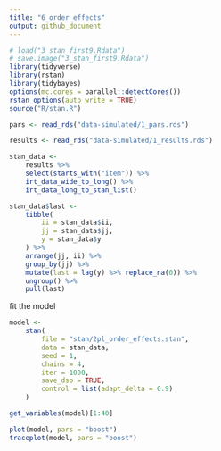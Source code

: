 ```yaml
---
title: "6_order_effects"
output: github_document
---
```


```r
# load("3_stan_first9.Rdata")
# save.image("3_stan_first9.Rdata")
library(tidyverse)
library(rstan)
library(tidybayes)
options(mc.cores = parallel::detectCores())
rstan_options(auto_write = TRUE)
source("R/stan.R")

pars <- read_rds("data-simulated/1_pars.rds")

results <- read_rds("data-simulated/1_results.rds")

stan_data <- 
    results %>% 
    select(starts_with("item")) %>% 
    irt_data_wide_to_long() %>% 
    irt_data_long_to_stan_list()

stan_data$last <- 
    tibble(
        ii = stan_data$ii,
        jj = stan_data$jj,
        y = stan_data$y    
    ) %>% 
    arrange(jj, ii) %>% 
    group_by(jj) %>% 
    mutate(last = lag(y) %>% replace_na(0)) %>% 
    ungroup() %>% 
    pull(last)
```

fit the model

```r
model <- 
    stan(
        file = "stan/2pl_order_effects.stan",
        data = stan_data,
        seed = 1,
        chains = 4,
        iter = 1000,
        save_dso = TRUE,
        control = list(adapt_delta = 0.9)
    )

get_variables(model)[1:40]

plot(model, pars = "boost")
traceplot(model, pars = "boost")
```

